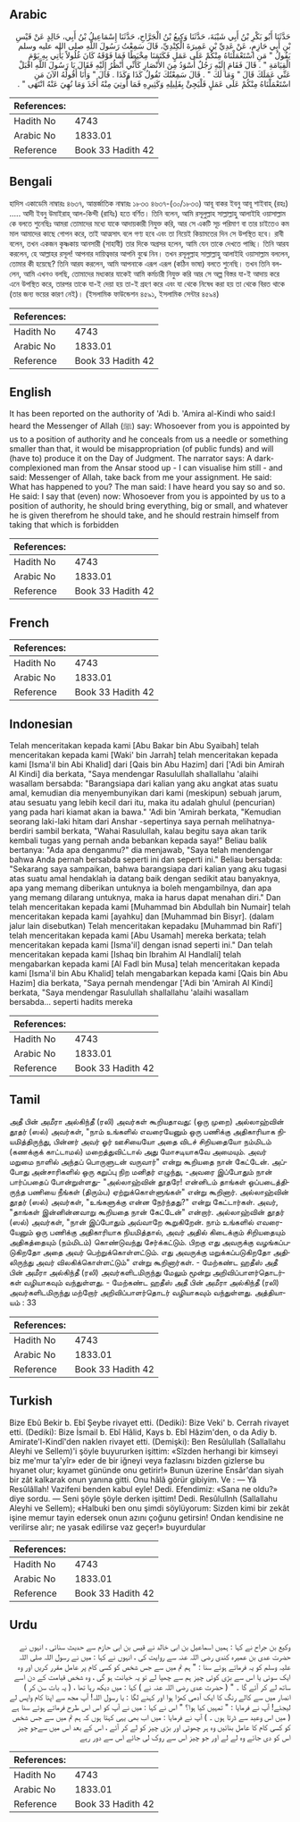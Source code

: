 ## Arabic


<div dir="rtl" lang="ar" style={{fontSize:'larger',backgroundColor:'#f8f9fa',padding:20}}>
حَدَّثَنَا أَبُو بَكْرِ بْنُ أَبِي شَيْبَةَ، حَدَّثَنَا وَكِيعُ بْنُ الْجَرَّاحِ، حَدَّثَنَا إِسْمَاعِيلُ بْنُ أَبِي، خَالِدٍ عَنْ قَيْسِ بْنِ أَبِي حَازِمٍ، عَنْ عَدِيِّ بْنِ عَمِيرَةَ الْكِنْدِيِّ، قَالَ سَمِعْتُ رَسُولَ اللَّهِ صلى الله عليه وسلم يَقُولُ ‏"‏ مَنِ اسْتَعْمَلْنَاهُ مِنْكُمْ عَلَى عَمَلٍ فَكَتَمَنَا مِخْيَطًا فَمَا فَوْقَهُ كَانَ غُلُولاً يَأْتِي بِهِ يَوْمَ الْقِيَامَةِ ‏"‏ ‏.‏ قَالَ فَقَامَ إِلَيْهِ رَجُلٌ أَسْوَدُ مِنَ الأَنْصَارِ كَأَنِّي أَنْظُرُ إِلَيْهِ فَقَالَ يَا رَسُولَ اللَّهِ اقْبَلْ عَنِّي عَمَلَكَ قَالَ ‏"‏ وَمَا لَكَ ‏"‏ ‏.‏ قَالَ سَمِعْتُكَ تَقُولُ كَذَا وَكَذَا ‏.‏ قَالَ ‏"‏ وَأَنَا أَقُولُهُ الآنَ مَنِ اسْتَعْمَلْنَاهُ مِنْكُمْ عَلَى عَمَلٍ فَلْيَجِئْ بِقَلِيلِهِ وَكَثِيرِهِ فَمَا أُوتِيَ مِنْهُ أَخَذَ وَمَا نُهِيَ عَنْهُ انْتَهَى ‏"‏ ‏.‏
</div>
<div style={{backgroundColor:'#f8f9fa',padding:20, marginBottom: 10}}><table> <thead> <tr> <th>References:</th> <th></th> </tr> </thead> <tbody><tr><td>Hadith No</td><td>4743</td></tr><tr><td>Arabic No</td><td>1833.01</td></tr><tr><td>Reference</td><td>Book 33 Hadith 42</td></tr></tbody></table></div>

## Bengali


<div dir="ltr" lang="bn" style={{fontSize:'larger',backgroundColor:'#f8f9fa',padding:20}}>
হাদিস একাডেমি নাম্বারঃ ৪৬৩৭, আন্তর্জাতিক নাম্বারঃ ১৮৩৩ ৪৬৩৭-(৩০/১৮৩৩) আবূ বাকর ইবনু আবূ শাইবাহ্ (রহঃ) ..... আদী ইবনু উমাইরাহ্ আল-কিন্দী (রাযিঃ) হতে বর্ণিত। তিনি বলেন, আমি রসূলুল্লাহ সাল্লাল্লাহু আলাইহি ওয়াসাল্লাম কে বলতে শুনেছিঃ আমরা তোমাদের মধ্যে যাকে আদায়কারী নিযুক্ত করি, আর সে একটি সূচ পরিমাণ বা তার চাইতেও কম মাল আমাদের কাছে গোপন করে, তাই আত্মসাৎ বলে গণ্য হবে এবং তা নিয়েই কিয়ামতের দিন সে উপস্থিত হবে। রাবী বলেন, তখন একজন কৃষ্ণকায় আনসারী (সাহাবী) তার দিকে অগ্রসর হলেন, আমি যেন তাকে দেখতে পাচ্ছি। তিনি আরয করলেন, হে আল্লাহর রসূল! আপনার দায়িত্বভার আপনি বুঝে নিন। তখন রসূলুল্লাহ সাল্লাল্লাহু আলাইহি ওয়াসাল্লাম বললেন, তোমার কী হয়েছে? তিনি আরয করলেন, আমি আপনাকে এরূপ এরূপ (কঠিন ভাষা) বলতে শুনেছি। তখন তিনি বললেন, আমি এখনও বলছি, তোমাদের মধ্যকার যাকেই আমি কর্মচারী নিযুক্ত করি আর সে অল্প বিস্তর যা-ই আদায় করে এনে উপস্থিত করে, তারপর তাকে যা-ই দেয়া হয় তা-ই গ্রহণ করে এবং যা থেকে নিষেধ করা হয় তা থেকে বিরত থাকে (তার জন্য ভয়ের কারণ নেই)। (ইসলামিক ফাউন্ডেশন ৪৫৯১, ইসলামিক সেন্টার ৪৫৯৪)
</div>
<div style={{backgroundColor:'#f8f9fa',padding:20, marginBottom: 10}}><table> <thead> <tr> <th>References:</th> <th></th> </tr> </thead> <tbody><tr><td>Hadith No</td><td>4743</td></tr><tr><td>Arabic No</td><td>1833.01</td></tr><tr><td>Reference</td><td>Book 33 Hadith 42</td></tr></tbody></table></div>

## English


<div dir="ltr" lang="en" style={{fontSize:'larger',backgroundColor:'#f8f9fa',padding:20}}>
It has been reported on the authority of 'Adi b. 'Amira al-Kindi who said:I heard the Messenger of Allah (ﷺ) say: Whosoever from you is appointed by us to a position of authority and he conceals from us a needle or something smaller than that, it would be misappropriation (of public funds) and will (have to) produce it on the Day of Judgment. The narrator says: A dark-complexioned man from the Ansar stood up - I can visualise him still - and said: Messenger of Allah, take back from me your assignment. He said: What has happened to you? The man said: I have heard you say so and so. He said: I say that (even) now: Whosoever from you is appointed by us to a position of authority, he should bring everything, big or small, and whatever he is given therefrom he should take, and he should restrain himself from taking that which is forbidden
</div>
<div style={{backgroundColor:'#f8f9fa',padding:20, marginBottom: 10}}><table> <thead> <tr> <th>References:</th> <th></th> </tr> </thead> <tbody><tr><td>Hadith No</td><td>4743</td></tr><tr><td>Arabic No</td><td>1833.01</td></tr><tr><td>Reference</td><td>Book 33 Hadith 42</td></tr></tbody></table></div>

## French


<div dir="ltr" lang="fr" style={{fontSize:'larger',backgroundColor:'#f8f9fa',padding:20}}>

</div>
<div style={{backgroundColor:'#f8f9fa',padding:20, marginBottom: 10}}><table> <thead> <tr> <th>References:</th> <th></th> </tr> </thead> <tbody><tr><td>Hadith No</td><td>4743</td></tr><tr><td>Arabic No</td><td>1833.01</td></tr><tr><td>Reference</td><td>Book 33 Hadith 42</td></tr></tbody></table></div>

## Indonesian


<div dir="ltr" lang="id" style={{fontSize:'larger',backgroundColor:'#f8f9fa',padding:20}}>
Telah menceritakan kepada kami [Abu Bakar bin Abu Syaibah] telah menceritakan kepada kami [Waki' bin Jarrah] telah menceritakan kepada kami [Isma'il bin Abi Khalid] dari [Qais bin Abu Hazim] dari ['Adi bin Amirah Al Kindi] dia berkata, "Saya mendengar Rasulullah shallallahu 'alaihi wasallam bersabda: "Barangsiapa dari kalian yang aku angkat atas suatu amal, kemudian dia menyembunyikan dari kami (meskipun) sebuah jarum, atau sesuatu yang lebih kecil dari itu, maka itu adalah ghulul (pencurian) yang pada hari kiamat akan ia bawa." 'Adi bin 'Amirah berkata, "Kemudian seorang laki-laki hitam dari Anshar -sepertinya saya pernah melihatnya- berdiri sambil berkata, "Wahai Rasulullah, kalau begitu saya akan tarik kembali tugas yang pernah anda bebankan kepada saya!" Beliau balik bertanya: "Ada apa denganmu?" dia menjawab, "Saya telah mendengar bahwa Anda pernah bersabda seperti ini dan seperti ini." Beliau bersabda: "Sekarang saya sampaikan, bahwa barangsiapa dari kalian yang aku tugasi atas suatu amal hendaklah ia datang baik dengan sedikit atau banyaknya, apa yang memang diberikan untuknya ia boleh mengambilnya, dan apa yang memang dilarang untuknya, maka ia harus dapat menahan diri." Dan telah menceritakan kepada kami [Muhammad bin Abdullah bin Numair] telah menceritakan kepada kami [ayahku] dan [Muhammad bin Bisyr]. (dalam jalur lain disebutkan) Telah menceritakan kepadaku [Muhammad bin Rafi'] telah menceritakan kepada kami [Abu Usamah] mereka berkata; telah menceritakan kepada kami [Isma'il] dengan isnad seperti ini." Dan telah menceritakan kepada kami [Ishaq bin Ibrahim Al Handlali] telah mengabarkan kepada kami [Al Fadl bin Musa] telah menceritakan kepada kami [Isma'il bin Abu Khalid] telah mengabarkan kepada kami [Qais bin Abu Hazim] dia berkata, "Saya pernah mendengar ['Adi bin 'Amirah Al Kindi] berkata, "Saya mendengar Rasulullah shallallahu 'alaihi wasallam bersabda… seperti hadits mereka
</div>
<div style={{backgroundColor:'#f8f9fa',padding:20, marginBottom: 10}}><table> <thead> <tr> <th>References:</th> <th></th> </tr> </thead> <tbody><tr><td>Hadith No</td><td>4743</td></tr><tr><td>Arabic No</td><td>1833.01</td></tr><tr><td>Reference</td><td>Book 33 Hadith 42</td></tr></tbody></table></div>

## Tamil


<div dir="ltr" lang="ta" style={{fontSize:'larger',backgroundColor:'#f8f9fa',padding:20}}>
அதீ பின் அமீரா அல்கிந்தீ (ரலி) அவர்கள் கூறியதாவது: (ஒரு முறை) அல்லாஹ்வின் தூதர் (ஸல்) அவர்கள், "நாம் உங்களில் எவரையேனும் ஒரு பணிக்கு அதிகாரியாக நியமித்திருந்து, பின்னர் அவர் ஓர் ஊசியையோ அதை விடச் சிறியதையோ நம்மிடம் (கணக்குக் காட்டாமல்) மறைத்துவிட்டால் அது மோசடியாகவே அமையும். அவர் மறுமை நாளில் அந்தப் பொருளுடன் வருவார்" என்று கூறியதை நான் கேட்டேன். அப்போது அன்சாரிகளில் ஒரு கறுப்பு நிற மனிதர் எழுந்து, -அவரை இப்போதும் நான் பார்ப்பதைப் போன்றுள்ளது- "அல்லாஹ்வின் தூதரே! என்னிடம் தாங்கள் ஒப்படைத்திருந்த பணியை நீங்கள் (திரும்ப) ஏற்றுக்கொள்ளுங்கள்" என்று கூறினார். அல்லாஹ்வின் தூதர் (ஸல்) அவர்கள், "உங்களுக்கு என்ன நேர்ந்தது?" என்று கேட்டார்கள். அவர், "தாங்கள் இன்னின்னவாறு கூறியதை நான் கேட்டேன்" என்றார். அல்லாஹ்வின் தூதர் (ஸல்) அவர்கள், "நான் இப்போதும் அவ்வாறே கூறுகிறேன். நாம் உங்களில் எவரையேனும் ஒரு பணிக்கு அதிகாரியாக நியமித்தால், அவர் அதில் கிடைக்கும் சிறியதையும் அதிகத்தையும் (நம்மிடம்) கொண்டுவந்து சேர்க்கட்டும். பிறகு எது அவருக்கு வழங்கப்படுகிறதோ அதை அவர் பெற்றுக்கொள்ளட்டும். எது அவருக்கு மறுக்கப்படுகிறதோ அதிலிருந்து அவர் விலகிக்கொள்ளட்டும்" என்று கூறினார்கள். - மேற்கண்ட ஹதீஸ் அதீ பின் அமீரா அல்கிந்தீ (ரலி) அவர்களிடமிருந்து மேலும் மூன்று அறிவிப்பாளர்தொடர்கள் வழியாகவும் வந்துள்ளது. - மேற்கண்ட ஹதீஸ் அதீ பின் அமீரா அல்கிந்தீ (ரலி) அவர்களிடமிருந்து மற்றோர் அறிவிப்பாளர்தொடர் வழியாகவும் வந்துள்ளது. அத்தியாயம் : 33
</div>
<div style={{backgroundColor:'#f8f9fa',padding:20, marginBottom: 10}}><table> <thead> <tr> <th>References:</th> <th></th> </tr> </thead> <tbody><tr><td>Hadith No</td><td>4743</td></tr><tr><td>Arabic No</td><td>1833.01</td></tr><tr><td>Reference</td><td>Book 33 Hadith 42</td></tr></tbody></table></div>

## Turkish


<div dir="ltr" lang="tr" style={{fontSize:'larger',backgroundColor:'#f8f9fa',padding:20}}>
Bize Ebû Bekir b. Ebî Şeybe rivayet etti. (Dediki): Bize Veki' b. Cerrah rivayet etti. (Dediki): Bize İsmail b. Ebî Hâlid, Kays b. Ebî Hâzim'den, o da Adiy b. Amirate'l-Kindî'den naklen rivayet etti. (Demişki): Ben Resûlullah (Sallallahu Aleyhi ve Sellem)'i şöyle buyururken işittim: «Sîzden herhangi bir kimseyi biz me'mur ta'yîr» eder de bir iğneyi veya fazlasını bizden gizlerse bu hıyanet olur; kıyamet gününde onu getirir!» Bunun üzerine Ensâr'dan siyah bir zât kalkarak onun yanına gitti. Onu hâlâ görür gibiyim. Ve : — Yâ Resûlâllah! Vazifeni benden kabul eyle! Dedi. Efendimiz: «Sana ne oldu?» diye sordu. — Seni şöyle şöyle derken işittim! Dedi. Resûlullnh (Sallallahu Aleyhi ve Sellem); «Halbuki ben onu şimdi söylüyorum: Sizden kimi bir zekât işine memur tayin edersek onun azını çoğunu getirsin! Ondan kendisine ne verilirse alır; ne yasak edilirse vaz geçer!» buyurdular
</div>
<div style={{backgroundColor:'#f8f9fa',padding:20, marginBottom: 10}}><table> <thead> <tr> <th>References:</th> <th></th> </tr> </thead> <tbody><tr><td>Hadith No</td><td>4743</td></tr><tr><td>Arabic No</td><td>1833.01</td></tr><tr><td>Reference</td><td>Book 33 Hadith 42</td></tr></tbody></table></div>

## Urdu


<div dir="rtl" lang="ur" style={{fontSize:'larger',backgroundColor:'#f8f9fa',padding:20}}>
وکیع بن جراح نے کہا : ہمیں اسماعیل بن ابی خالد نے قیس بن ابی حازم سے حدیث سنائی ، انہوں نے حضرت عدی بن عمیرہ کندی رضی اللہ عنہ سے روایت کی ، انہوں نے کہا : میں نے رسول اللہ صلی اللہ علیہ وسلم کو یہ فرماتے ہوئے سنا : " ہم تم میں سے جس شخص کو کسی کام پر عامل مقرر کریں اور وہ ایک سوئی یا اس سے بڑی کوئی چیز ہم سے چھپا لے تو یہ خیانت ہو گی ، وہ شخص قیامت کے دن اسے ساتھ لے کر آئے گا ۔ " ( حضرت عدی رضی اللہ عنہ نے ) کہا : میں دیکھ رہا تھا ، ( یہ بات سن کر ) انصار میں سے کالے رنگ کا ایک آدمی کھڑا ہوا اور کہنے لگا : یا رسول اللہ! آپ مجھ سے اپنا کام واپس لے لیجئے! آپ نے فرمایا : " تمہیں کیا ہوا؟ " اس نے کہا : میں نے آپ کو اس اس طرح فرماتے ہوئے سنا ہے ( میں اس وعید سے ڈرتا ہوں ۔ ) آپ نے فرمایا : میں اب بھی یہی کہتا ہوں کہ ہم تم میں سے جس شخص کو کسی کام کا عامل بنائیں وہ ہر چھوٹی اور بڑی چیز کو لے کر آئے ، اس کے بعد اس میں سےجو چیز اس کو دی جائے وہ لے لے اور جو چیز اس سے روک لی جائے اس سے دور رہے
</div>
<div style={{backgroundColor:'#f8f9fa',padding:20, marginBottom: 10}}><table> <thead> <tr> <th>References:</th> <th></th> </tr> </thead> <tbody><tr><td>Hadith No</td><td>4743</td></tr><tr><td>Arabic No</td><td>1833.01</td></tr><tr><td>Reference</td><td>Book 33 Hadith 42</td></tr></tbody></table></div>